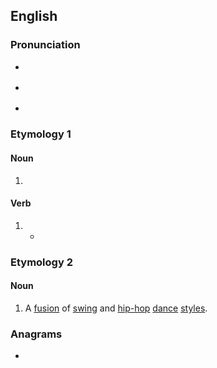 ==English==

===Pronunciation===
* {{a|GA}} {{IPA|en|/swɑp/}}
* {{a|RP}} {{IPA|en|/swɒp/}}
* {{audio|en|LL-Q1860 (eng)-Vealhurl-swop.wav|Audio (UK)}}

===Etymology 1===

====Noun====
{{en-noun}}

# {{alternative spelling of|en|swap}}

====Verb====
{{en-verb}}

# {{alternative spelling of|en|swap}}
#* {{quote-book|en|author=Geoffrey Chaucer|authorlink=Geoffrey Chaucer|author2={{w|Nevill Coghill}}, transl.|title=[[w:The Canterbury Tales|The Canterbury Tales: Translated into Modern English]]|series={{w|Penguin Classics}}|publisher={{w|Penguin Books}}|year=1951|year_published=1977|page=315|passage='We make a pair, by God and by St James! / But, brother, what do you say to '''swopping''' names?'}}

===Etymology 2===
{{blend|en|swing|hip-hop}}

====Noun====
{{en-noun|-}}
{{wikipedia}}

# A [[fusion]] of [[swing]] and [[hip-hop]] [[dance]] [[style]]s.

===Anagrams===
* {{anagrams|en|a=opsw|POWs|WSOP|Wops|pows|wops}}